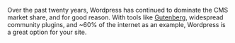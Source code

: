 Over the past twenty years, Wordpress has continued to dominate the CMS market share, and for good reason. With tools like <a href="https://wordpress.org/gutenberg/">Gutenberg</a>, widespread community plugins, and ~60% of the internet as an example, Wordpress is a great option for your site.
